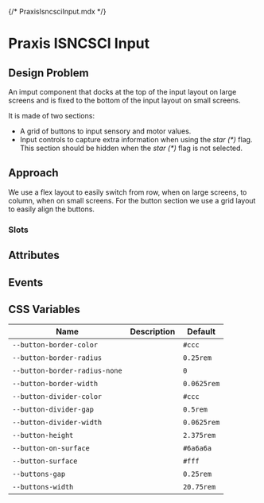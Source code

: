 {/* PraxisIsncsciInput.mdx */}


<Meta of={Stories} />

# Praxis ISNCSCI Input

## Design Problem

An imput component that docks at the top of the input layout on large screens and is fixed to the bottom of the input layout on small screens.

It is made of two sections:

- A grid of buttons to input sensory and motor values.
- Input controls to capture extra information when using the _star (\*)_ flag. This section should be hidden when the _star (\*)_ flag is not selected.

## Approach

We use a flex layout to easily switch from row, when on large screens, to column, when on small screens.
For the button section we use a grid layout to easily align the buttons.

### Slots

## Attributes

## Events

## CSS Variables

<table>
  <thead>
    <tr>
      <th>Name</th>
      <th>Description</th>
      <th>Default</th>
    </tr>
  </thead>
  <tbody>
    <tr>
      <td>
        <code>--button-border-color</code>
      </td>
      <td>&nbsp;</td>
      <td>
        <code>#ccc</code>
      </td>
    </tr>
    <tr>
      <td>
        <code>--button-border-radius</code>
      </td>
      <td>&nbsp;</td>
      <td>
        <code>0.25rem</code>
      </td>
    </tr>
    <tr>
      <td>
        <code>--button-border-radius-none</code>
      </td>
      <td>&nbsp;</td>
      <td>
        <code>0</code>
      </td>
    </tr>
    <tr>
      <td>
        <code>--button-border-width</code>
      </td>
      <td>&nbsp;</td>
      <td>
        <code>0.0625rem</code>
      </td>
    </tr>
    <tr>
      <td>
        <code>--button-divider-color</code>
      </td>
      <td>&nbsp;</td>
      <td>
        <code>#ccc</code>
      </td>
    </tr>
    <tr>
      <td>
        <code>--button-divider-gap</code>
      </td>
      <td>&nbsp;</td>
      <td>
        <code>0.5rem</code>
      </td>
    </tr>
    <tr>
      <td>
        <code>--button-divider-width</code>
      </td>
      <td>&nbsp;</td>
      <td>
        <code>0.0625rem</code>
      </td>
    </tr>
    <tr>
      <td>
        <code>--button-height</code>
      </td>
      <td>&nbsp;</td>
      <td>
        <code>2.375rem</code>
      </td>
    </tr>
    <tr>
      <td>
        <code>--button-on-surface</code>
      </td>
      <td>&nbsp;</td>
      <td>
        <code>#6a6a6a</code>
      </td>
    </tr>
    <tr>
      <td>
        <code>--button-surface</code>
      </td>
      <td>&nbsp;</td>
      <td>
        <code>#fff</code>
      </td>
    </tr>
    <tr>
      <td>
        <code>--buttons-gap</code>
      </td>
      <td>&nbsp;</td>
      <td>
        <code>0.25rem</code>
      </td>
    </tr>
    <tr>
      <td>
        <code>--buttons-width</code>
      </td>
      <td>&nbsp;</td>
      <td>
        <code>20.75rem</code>
      </td>
    </tr>
  </tbody>
</table>

<Canvas of={Stories.Primary} />
